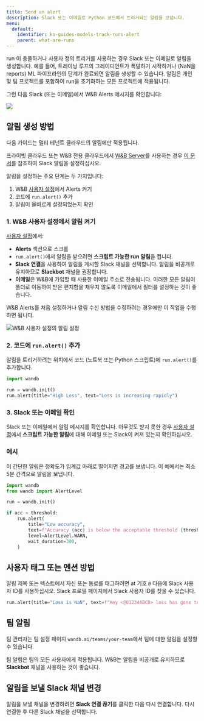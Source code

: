 ```yaml
---
title: Send an alert
description: Slack 또는 이메일로 Python 코드에서 트리거되는 알림을 보냅니다.
menu:
  default:
    identifier: ko-guides-models-track-runs-alert
    parent: what-are-runs
---
```


<Card title="Try in Colab" href="http://wandb.me/alerts-colab" icon="python"/>

run 이 충돌하거나 사용자 정의 트리거를 사용하는 경우 Slack 또는 이메일로 알림을 생성합니다. 예를 들어, 트레이닝 루프의 그레이디언트가 폭발하기 시작하거나 (NaN을 reports) ML 파이프라인의 단계가 완료되면 알림을 생성할 수 있습니다. 알림은 개인 및 팀 프로젝트를 포함하여 run을 초기화하는 모든 프로젝트에 적용됩니다.

그런 다음 Slack (또는 이메일)에서 W&B Alerts 메시지를 확인합니다:

<Frame>
    <img src="/images/track/send_alerts_slack.png"  />
</Frame>

## 알림 생성 방법

<Note>
다음 가이드는 멀티 테넌트 클라우드의 알림에만 적용됩니다.

프라이빗 클라우드 또는 W&B 전용 클라우드에서 [W&B Server](/ko/guides/hosting/)를 사용하는 경우 [이 문서](/ko/guides/hosting/monitoring-usage/slack-alerts)를 참조하여 Slack 알림을 설정하십시오.
</Note>

알림을 설정하는 주요 단계는 두 가지입니다:

1. W&B [사용자 설정](https://wandb.ai/settings)에서 Alerts 켜기
2. 코드에 `run.alert()` 추가
3. 알림이 올바르게 설정되었는지 확인
### 1. W&B 사용자 설정에서 알림 켜기

[사용자 설정](https://wandb.ai/settings)에서:

* **Alerts** 섹션으로 스크롤
* `run.alert()`에서 알림을 받으려면 **스크립트 가능한 run 알림**을 켭니다.
* **Slack 연결**을 사용하여 알림을 게시할 Slack 채널을 선택합니다. 알림을 비공개로 유지하므로 **Slackbot** 채널을 권장합니다.
* **이메일**은 W&B에 가입할 때 사용한 이메일 주소로 전송됩니다. 이러한 모든 알림이 폴더로 이동하여 받은 편지함을 채우지 않도록 이메일에서 필터를 설정하는 것이 좋습니다.

W&B Alerts를 처음 설정하거나 알림 수신 방법을 수정하려는 경우에만 이 작업을 수행하면 됩니다.

<Frame>
    <img src="/images/track/demo_connect_slack.png" alt="W&B 사용자 설정의 알림 설정"  />
</Frame>

### 2. 코드에 `run.alert()` 추가

알림을 트리거하려는 위치에서 코드 (노트북 또는 Python 스크립트)에 `run.alert()`를 추가합니다.

```python
import wandb

run = wandb.init()
run.alert(title="High Loss", text="Loss is increasing rapidly")
```

### 3. Slack 또는 이메일 확인

Slack 또는 이메일에서 알림 메시지를 확인합니다. 아무것도 받지 못한 경우 [사용자 설정](https://wandb.ai/settings)에서 **스크립트 가능한 알림**에 대해 이메일 또는 Slack이 켜져 있는지 확인하십시오.

### 예시

이 간단한 알림은 정확도가 임계값 아래로 떨어지면 경고를 보냅니다. 이 예에서는 최소 5분 간격으로 알림을 보냅니다.

```python
import wandb
from wandb import AlertLevel

run = wandb.init()

if acc < threshold:
    run.alert(
        title="Low accuracy",
        text=f"Accuracy {acc} is below the acceptable threshold {threshold}",
        level=AlertLevel.WARN,
        wait_duration=300,
    )
```

## 사용자 태그 또는 멘션 방법

알림 제목 또는 텍스트에서 자신 또는 동료를 태그하려면 at 기호 `@` 다음에 Slack 사용자 ID를 사용하십시오. Slack 프로필 페이지에서 Slack 사용자 ID를 찾을 수 있습니다.

```python
run.alert(title="Loss is NaN", text=f"Hey <@U1234ABCD> loss has gone to NaN")
```

## 팀 알림

팀 관리자는 팀 설정 페이지 `wandb.ai/teams/your-team`에서 팀에 대한 알림을 설정할 수 있습니다.

팀 알림은 팀의 모든 사용자에게 적용됩니다. W&B는 알림을 비공개로 유지하므로 **Slackbot** 채널을 사용하는 것이 좋습니다.

## 알림을 보낼 Slack 채널 변경

알림을 보낼 채널을 변경하려면 **Slack 연결 끊기**를 클릭한 다음 다시 연결합니다. 다시 연결한 후 다른 Slack 채널을 선택합니다.
